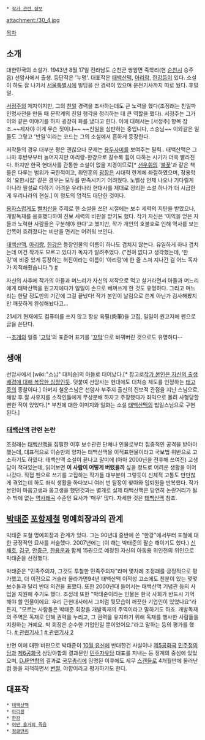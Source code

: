  * [[작가 관련 정보]]

attachment:/30_4.jpg

[[목차]]
== 소개 ==
대한민국의 소설가. 1943년 8월 17일 전라남도 순천군 쌍암면 죽학리(현 [[순천시]] 승주읍) 선암사에서 출생. 등단작은 '누명'. 대표작은 [[태백산맥]], [[아리랑]], [[한강]]등이 있다. 소설이 하도 잘 나가서 [[서울특별시]]에 빌딩을 산 경력이 있으며 운전기사까지 따로 뒀다. 후덜덜.

[[서정주]]의 제자이지만, 그의 [[친일]] 경력을 조사하는데도 큰 노력을 했다(조정래는 친일파인명사전을 만들 때 문학계의 친일 행각을 정리하는 데 큰 역할을 했다). 서정주는 그가 이와 같은 이야기를 하자 굉장히 화를 냈다고 한다. 이에 대해서는 [서정주] 항목 참조.~~제자야 이게 무슨 짓이냐~~ ~~친일을 심판하는 중입니다, 스승님~~
이와같은 일들도 그렇고 '반일'이라는 코드는 그의 소설에서 흔하게 등장한다.

저작들의 경우 대부분 평은 괜찮으나 문제는 [[용두사미]]를 보여주는 필력.. 태백산맥은 그나마 후반부부터 늘어지지만 아리랑-한강으로 갈수록 힘이 다하는 시기가 더욱 빨라진다. 하지만 한국 현대사를 관통한 소설이 없을 지경이므로[* [[선우휘]]의 '[[불꽃]]'과 같은 책들은 다루는 범위가 국한적이고, 최인훈의 [[광장]]은 시대적 한계에 좌절하였으며, 장용학의 '요한시집' 같은 경우는 모두를 만족시키기 어려웠다. 노벨상 언제 나오나 기다릴게 아니라 필설로 다하기 어려운 우리나라 현대사를 제대로 정리한 소설 하나가 더 시급한게 우리나라의 현실.] 이 정도의 업적도 대단한 것이다.

[[용자]]스럽게도 [[빨치산]]을 주제로 한 소설을 쓰던 시절에는 보수 세력의 지탄을 받았으나, 개발독재를 옹호했다하여 진보 세력의 비판을 받기도 했다. 작가 자신은 '이익을 얻은 자들과 노력한 사람들은 구분해야 한다'고 했지만, 작가 개인의 호불호로 인해 역사를 보는 안목이 흐려졌다는 비판을 면키는 어려워 보인다. 

[[태백산맥]], [[아리랑]], [[한강]]은 등장인물의 이름이 하나도 겹치지 않는다. 유일하게 하나 겹치는데 이건 작가도 모르고 있다가 독자가 알려주었다. ("전혀 없다고 생각했는데, ‘한강’에 비중 있게 등장하는 허진이라는 이름이 ‘아리랑’에 한 줄 스쳐 지나간 걸 어느 독자가 지적해줬습니다.”) [http://news.donga.com/Series/List_70030000000088/3//20030211/7911669/1 #]

자신의 사후에 작가의 아들과 며느리가 자신의 저작으로 먹고 살거라면서 아들과 며느리에게 태박산맥을 원고지에다가 일일이 손으로 베껴쓰게 한 것도 유명하다. 그리고 며느리는 한달 정도만의 기간에 그걸 끝냈다! 작가 본인이 날림으로 쓴게 아닌가 검사해봤지만 깨끗하게 완성해놨다고...

21세기 현재에도 컴퓨터를 쓰지 않고 항상 육필(肉筆)을 고집, 일일이 원고지에 펜으로 글을 쓴단다.

--[[조개]]의 일종 '[[고막]]'의 표준어 표기를 '[[꼬막]]'으로 바꿔버린 것으로도 유명하다--
== 생애 ==
선암사에서 [wiki:"스님" 대처승]의 아들로 태어났다.[* 참고로[http://www.chosun.com/national/news/200605/200605110672.html 작가 본인은 자신의 출생배경에 대해 복잡한 심정인듯]. 덧붙여 선암사는 현대에도 대처승 제도를 인정하는 [[태고종]]의 종찰이다.] 아버지 철운스님은 선암사 부주지 출신의 진보적 관점을 지닌 스님으로, 해방 후 절 사유지를 소작인들에게 무상분배 하자고 주장했다가 좌익으로 몰려 사형당할 뻔한 적이 있었다.[* 부친에 대한 이미지와 일화는 소설 [[태백산맥]]의 법일스님으로 구현된다.]

=== [[태백산맥]] 관련 논란 ===
조정래는 [[태백산맥]]을 집필한 이후 보수관련 단체나 인물로부터 집중적인 공격을 받아야 했는데, 대표적으로 이승만의 양자는 태백산맥을 이적표현물이라고 국보법 위반으로 고소하기도 하였다. 태백산맥 소설이 끝나고 말미에 (아마 2000년을 전후해 쓰여진) 고생담이 적혀있는데, 읽어보면 '''이 사람이 어떻게 버텼을까''' 싶을 정도로 어려운 생활을 이어나갔다. 직접 펜으로 쓰기를 고집하는 작가들 대부분이 그렇듯이 신체적 고통도 만만찮게 겪었는데 하도 좌식 생활을 하다보니 여러 번 탈장이 찾아와 입퇴원을 반복했다.
작가 본인이 마음고생과 몸고생을 했던것과는 별개로 실제 태백산맥은 당연히 논란거리가 될 수 밖에 없는 [[역사왜곡]] 수준인 묘사가 '매우' 많다.
자세한 것은 [[태백산맥]] 참조.

== [[박태준]] [[포항제철]] 명예회장과의 관계 ==
박태준 포철 명예회장과 관계가 있다. 그는 90년대 중반에 쓴 "한강"에서부터 포철에 대한 긍정적인 묘사를 서술했다. 2007년에는 (이 해는 박태준의 팔순 해이기도 했다.) [[신채호]], [[김구]], [[안중근]], [[한용운]]과 함께 15권으로 예정된 자신의 아동용 위인전의 위인으로 박태준을 선정했다.

박태준은 "민족주의자, 그것도 투철한 민족주의자"라며 몇차례 조정래를 긍정적으로 평가했고, 더 이전으로 거슬러 올라가면94년 태백산맥 이적성 고소에도 친분이 있는 몇몇 보수들과 달리 반대 의견을 표했다. 또한 2000년대 들어서는 태백산맥 기념관 등의 사업을 지원해 주기도 했다. 조정래 또한 "박태준이라는 인물은 한국 사회가 반드시 기억해야 할 인물이에요. 우리 근현대사에서 그처럼 뒷모습이 깨끗한 기업인이 있었나요"라든지, "모르는 사람들은 박태준 회장을 개발독재의 주역이라고 말하기도 하죠. 개발독재의 주역은 독재로 인해 권력을 누리고, 그 권력을 유지하기 위해 독재를 행사한 사람들을 지칭하는 거예요. 박 회장은 순수한 기업인일 뿐이었어요."라고 말하는 등의 평가를 했다. [http://www.ohmynews.com/NWS_Web/view/at_pg.aspx?CNTN_CD=A0001016518 # 관련기사 1] [http://news.mk.co.kr/outside/view.php?year=2007&no=593842 # 관련기사 2]

반면 이에 대한 비판으로 박태준이 [[10월 유신]]에 반대한건 사실이나 [[제5공화국]] [[민주정의당]]과 [[제6공화국]] 삼당야합의 결과문인 [[민주자유당]] 대표를 지내는 등 정계의 중심에 있었으며, [[DJP연합]]의 결과로 [[국무총리]]에 임명된 이후에도 세무 [[스캔들]]로 4개월만에 물러난 점 등을 지적하면서 [[변절]], 야합이라고 평가하기도 한다.

== 대표작 ==
 * [[태백산맥]]
 * [[아리랑]]
 * [[한강]]
 * [[어떤 솔거의 죽음]]
 * [[정글만리]]
